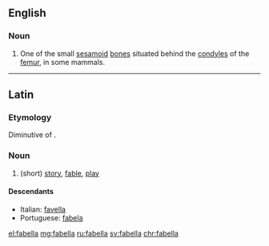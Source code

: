 ==English==

===Noun===
{{en-noun|fabellae}}

# {{context|anatomy|lang=en}} One of the small [[sesamoid]] [[bone]]s situated behind the [[condyles]] of the [[femur]], in some mammals.

----

==Latin==

===Etymology===
Diminutive of {{term|fabula|fābula|lang=la}}.

===Noun===
{{head|la|noun}}

# (short) [[story]], [[fable]], [[play]]

====Descendants====
* Italian: [[favella]]
* Portuguese: [[fabela]]

[[el:fabella]]
[[mg:fabella]]
[[ru:fabella]]
[[sv:fabella]]
[[chr:fabella]]